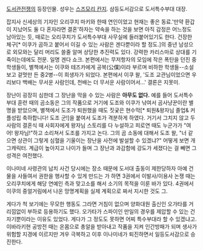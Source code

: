 [[도서관전쟁]]의 등장인물. 성우는 [[스즈모리 칸지]].
삼등도서감으로 도서특수부대 대장.

잡지사 신세상의 기자인 오리쿠치 마키와 한때 연인이었고 현재는 좋은 동료.'만약 환갑이 지났어도 둘 다 혼자라면 결혼'하자는 약속을 하는 것을 보면 아직 감정은 어느정도 남아있는 듯, 때로는 오리쿠치가 도서특수부대 사무실에 들러붙어있기도 한다. 건장한 체구[* 이쿠가 곰하고 붙어서 이길 수 있는 사람은 겐다뿐이라 할 정도.]의 중년 남성으로 외모와는 달리 머리도 쓸줄 알며 상당한 추진력도 있다.
강력한 카리스마로 상대를 기죽이는데에도 전문. 일명 겐다 쇼크. 본편에서는 무저항자의 모임에 작은 폭탄을 던진 중학생들이, 별책에서는 이쿠와 테즈카에게 공복(公僕)이라 부르며 비하한 학생들--소설 보고 겉멋만 든 중2병--이 희생자가 되었다.
본편에서 이쿠 왈, '도조 교관님이었으면 우리보다 백배는 무서운 사람인데, 천배는 더 무서운 사람이어서...' 결론은 지못미.

장난이 굉장히 심한데 그 장난을 막을 수 있는 사람은 '''아무도 없다.''' 예를 들어 도서특수부대 훈련 때의 곰소동은 그의 작품으로 거기에 도조와 이쿠가 낚여서 곰사냥꾼이란 별명을 받았으며, 별책에서 도조가 퇴원했을 때도 짓궂은 현수막[* 퇴원&왕자님 졸업& 커플성립 축하합니다! 도조 군!]을 붙여서 도조가 격분하게 하였다. 거기서 그치지 않고 두 사람의 결혼식 때 사회자에게 왕자님 스토리를 다 누설하고 피로연 때도 누군가가 "여어! 왕자님!"하고 소리쳐서 도조를 가지고 논다.
그의 곰 소동에 대해서 도조 왈,
"너 같으면 상관이 그렇게 심혈을 기울이는 장난을 사전에 발설할 수 있겠냐?"
어떻게 보면 개그캐릭터. 계급이 높아지고 나이가 들며 그 장난과 과감함에 강도가 세졌다는 걸 빼면 그 성격은 여전했다.

이나미네 사령관의 납치 사건 당시에는 장소 때문에 도서대 출동이 제한당하자 아예 건물을 사들여서 권한을 행사할 수 있게 만드는 가 하면 3권에서 이발사/이용사 논쟁 때는 오리쿠치에게 해당 연예인 측과 맞고소를 해서 소기의 목적을 이룬 바가 있다.
4권에서 이쿠의 중얼거림에서 나온 망명계획을 실제 계획으로 짜서 지시한 것도 그.

게다가 척 보기에는 무모한 행동도 그라면 거침이 없으며 양화대원 출신인 오가타를 거리낌없이 부하로 등용하기도 했다. 오가타가 스파이인 만일의 경우를 제압할 수 있는 건 자기뿐이라는 이유도 있었다. 게다가 그 정도도 못하면 어찌 특수부대라 할 수 있겠냐고. 이바라키현 공방전 때는 온몸으로 총알을 받아내고 작품을 지켜 인간방패가 되며 생사가 위험할 지경에 이르지만 겨우 극복하고 이후 이나미네가 퇴진하면서 일등도서감으로 승진한다.
